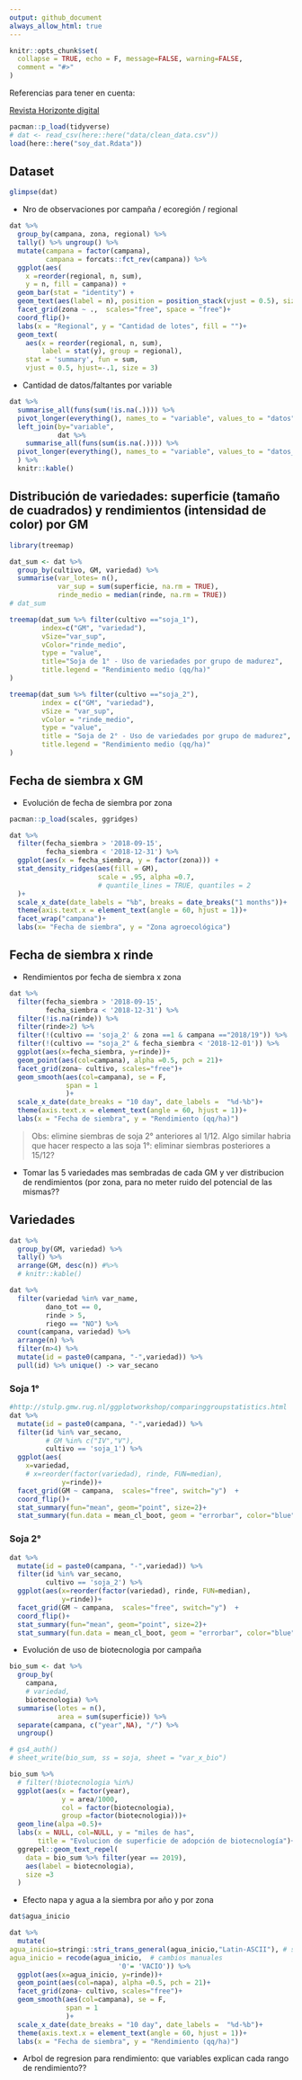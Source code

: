 ```yaml
---
output: github_document
always_allow_html: true
---
```


```r
knitr::opts_chunk$set(
  collapse = TRUE, echo = F, message=FALSE, warning=FALSE, 
  comment = "#>"
)
```

Referencias para tener en cuenta: 

[Revista Horizonte digital](https://issuu.com/horizonteadigital/docs/ha_130)


```r
pacman::p_load(tidyverse) 
# dat <- read_csv(here::here("data/clean_data.csv"))
load(here::here("soy_dat.Rdata"))
```

## Dataset 

```r
glimpse(dat)
```

- Nro de observaciones por campaña / ecoregión / regional

```r
dat %>% 
  group_by(campana, zona, regional) %>% 
  tally() %>% ungroup() %>% 
  mutate(campana = factor(campana),
         campana = forcats::fct_rev(campana)) %>% 
  ggplot(aes(
    x =reorder(regional, n, sum),
    y = n, fill = campana)) + 
  geom_bar(stat = "identity") +
  geom_text(aes(label = n), position = position_stack(vjust = 0.5), size = 2)+
  facet_grid(zona ~ .,  scales="free", space = "free")+
  coord_flip()+
  labs(x = "Regional", y = "Cantidad de lotes", fill = "")+
  geom_text(
    aes(x = reorder(regional, n, sum),
        label = stat(y), group = regional),
    stat = 'summary', fun = sum, 
    vjust = 0.5, hjust=-.1, size = 3)
```

- Cantidad de datos/faltantes por variable

```r
dat %>%
  summarise_all(funs(sum(!is.na(.)))) %>%
  pivot_longer(everything(), names_to = "variable", values_to = "datos") %>% 
  left_join(by="variable", 
            dat %>%
    summarise_all(funs(sum(is.na(.)))) %>%
  pivot_longer(everything(), names_to = "variable", values_to = "datos_faltantes") 
  ) %>% 
  knitr::kable()
```

## Distribución de variedades: superficie (tamaño de cuadrados) y rendimientos (intensidad de color) por GM 

```r
library(treemap)

dat_sum <- dat %>% 
  group_by(cultivo, GM, variedad) %>%
  summarise(var_lotes= n(), 
            var_sup = sum(superficie, na.rm = TRUE),
            rinde_medio = median(rinde, na.rm = TRUE))
# dat_sum
```


```r
treemap(dat_sum %>% filter(cultivo =="soja_1"),
        index=c("GM", "variedad"),
        vSize="var_sup",
        vColor="rinde_medio",
        type = "value",
        title="Soja de 1° - Uso de variedades por grupo de madurez",
        title.legend = "Rendimiento medio (qq/ha)"
)
```

```r
treemap(dat_sum %>% filter(cultivo =="soja_2"),
        index = c("GM", "variedad"),
        vSize = "var_sup",
        vColor = "rinde_medio",
        type = "value",
        title = "Soja de 2° - Uso de variedades por grupo de madurez",
        title.legend = "Rendimiento medio (qq/ha)"
)
```

## Fecha de siembra x GM

- Evolución de fecha de siembra por zona

```r
pacman::p_load(scales, ggridges)

dat %>% 
  filter(fecha_siembra > '2018-09-15', 
         fecha_siembra < '2018-12-31') %>%
  ggplot(aes(x = fecha_siembra, y = factor(zona))) +
  stat_density_ridges(aes(fill = GM), 
                      scale = .95, alpha =0.7, 
                      # quantile_lines = TRUE, quantiles = 2
  )+
  scale_x_date(date_labels = "%b", breaks = date_breaks("1 months"))+
  theme(axis.text.x = element_text(angle = 60, hjust = 1))+ 
  facet_wrap("campana")+
  labs(x= "Fecha de siembra", y = "Zona agroecológica")
```

## Fecha de siembra x rinde

- Rendimientos por fecha de siembra x zona

```r
dat %>% 
  filter(fecha_siembra > '2018-09-15', 
         fecha_siembra < '2018-12-31') %>%
  filter(!is.na(rinde)) %>%
  filter(rinde>2) %>%
  filter(!(cultivo == 'soja_2' & zona ==1 & campana =="2018/19")) %>%
  filter(!(cultivo == "soja_2" & fecha_siembra < '2018-12-01')) %>% 
  ggplot(aes(x=fecha_siembra, y=rinde))+
  geom_point(aes(col=campana), alpha =0.5, pch = 21)+
  facet_grid(zona~ cultivo, scales="free")+
  geom_smooth(aes(col=campana), se = F, 
              span = 1 
              )+
  scale_x_date(date_breaks = "10 day", date_labels =  "%d-%b")+
  theme(axis.text.x = element_text(angle = 60, hjust = 1))+
  labs(x = "Fecha de siembra", y = "Rendimiento (qq/ha)")
```

> Obs: elimine siembras de soja 2° anteriores al 1/12. Algo similar habria que hacer respecto a las soja 1°: eliminar siembras posteriores a 15/12? 

- Tomar las 5 variedades mas sembradas de cada GM y ver distribucion de rendimientos (por zona, para no meter ruido del potencial de las mismas??

## Variedades

```r
dat %>% 
  group_by(GM, variedad) %>%
  tally() %>% 
  arrange(GM, desc(n)) #%>% 
  # knitr::kable()
```

```r
dat %>%  
  filter(variedad %in% var_name, 
         dano_tot == 0, 
         rinde > 5, 
         riego == "NO") %>% 
  count(campana, variedad) %>% 
  arrange(n) %>% 
  filter(n>4) %>%   
  mutate(id = paste0(campana, "-",variedad)) %>% 
  pull(id) %>% unique() -> var_secano
```

### Soja 1° 

```r
#http://stulp.gmw.rug.nl/ggplotworkshop/comparinggroupstatistics.html 
dat %>%  
  mutate(id = paste0(campana, "-",variedad)) %>% 
  filter(id %in% var_secano, 
         # GM %in% c("IV","V"),
         cultivo == 'soja_1') %>% 
  ggplot(aes(
    x=variedad,
    # x=reorder(factor(variedad), rinde, FUN=median),
             y=rinde))+
  facet_grid(GM ~ campana,  scales="free", switch="y")  +
  coord_flip()+
  stat_summary(fun="mean", geom="point", size=2)+
  stat_summary(fun.data = mean_cl_boot, geom = "errorbar", color="blue", width=0.2)
```

### Soja 2°

```r
dat %>%  
  mutate(id = paste0(campana, "-",variedad)) %>% 
  filter(id %in% var_secano, 
         cultivo == 'soja_2') %>%
  ggplot(aes(x=reorder(factor(variedad), rinde, FUN=median),
             y=rinde))+
  facet_grid(GM ~ campana,  scales="free", switch="y")  +
  coord_flip()+
  stat_summary(fun="mean", geom="point", size=2)+
  stat_summary(fun.data = mean_cl_boot, geom = "errorbar", color="blue", width=0.2)
```

- Evolución de uso de biotecnologia por campaña

```r
bio_sum <- dat %>% 
  group_by(
    campana,
    # variedad,
    biotecnologia) %>% 
  summarise(lotes = n(), 
            area = sum(superficie)) %>% 
  separate(campana, c("year",NA), "/") %>% 
  ungroup()

# gs4_auth()
# sheet_write(bio_sum, ss = soja, sheet = "var_x_bio")

bio_sum %>% 
  # filter(!biotecnologia %in%)
  ggplot(aes(x = factor(year), 
             y = area/1000, 
             col = factor(biotecnologia), 
             group =factor(biotecnologia)))+
  geom_line(alpa =0.5)+
  labs(x = NULL, col=NULL, y = "miles de has", 
       title = "Evolucion de superficie de adopción de biotecnología")+
  ggrepel::geom_text_repel(
    data = bio_sum %>% filter(year == 2019),
    aes(label = biotecnologia),
    size =3
  ) 
```

- Efecto napa y agua a la siembra por año y por zona

```r
dat$agua_inicio

dat %>% 
  mutate(
agua_inicio=stringi::stri_trans_general(agua_inicio,"Latin-ASCII"), # sacar acentos
agua_inicio = recode(agua_inicio,  # cambios manuales
                           '0'= 'VACIO')) %>% 
  ggplot(aes(x=agua_inicio, y=rinde))+
  geom_point(aes(col=napa), alpha =0.5, pch = 21)+
  facet_grid(zona~ cultivo, scales="free")+
  geom_smooth(aes(col=campana), se = F, 
              span = 1 
              )+
  scale_x_date(date_breaks = "10 day", date_labels =  "%d-%b")+
  theme(axis.text.x = element_text(angle = 60, hjust = 1))+
  labs(x = "Fecha de siembra", y = "Rendimiento (qq/ha)")
```


- Arbol de regresion para rendimiento: que variables explican cada rango de rendimiento??